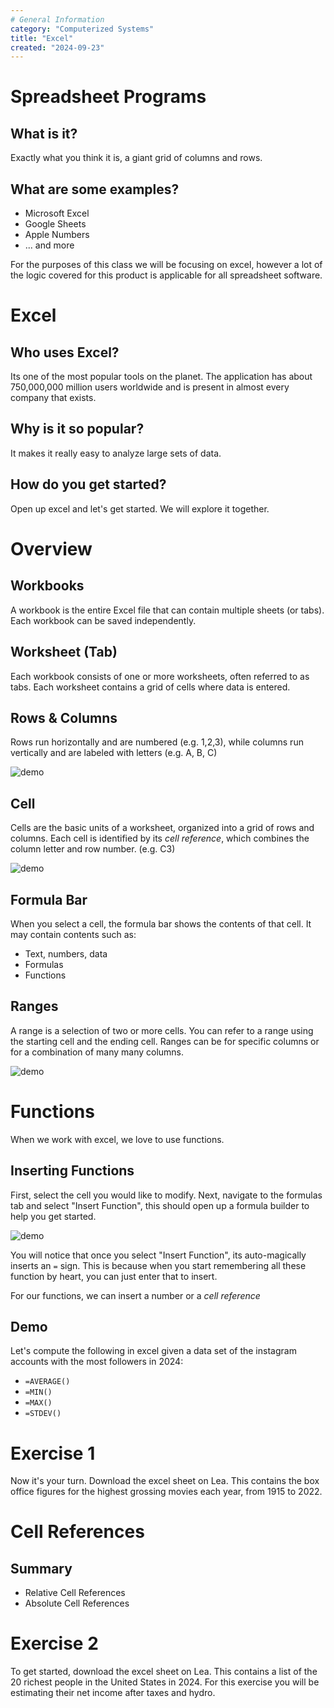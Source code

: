 ```yaml
---
# General Information
category: "Computerized Systems"
title: "Excel"
created: "2024-09-23"
---
```


# Spreadsheet Programs

## What is it?

Exactly what you think it is, a giant grid of columns and rows.

## What are some examples?

- Microsoft Excel
- Google Sheets
- Apple Numbers
- ... and more

For the purposes of this class we will be focusing on excel, however a lot of the logic covered for this product is applicable for all spreadsheet software.

# Excel

## Who uses Excel?

Its one of the most popular tools on the planet. The application has about 750,000,000 million users worldwide and is present in almost every company that exists.

## Why is it so popular?

It makes it really easy to analyze large sets of data.

## How do you get started?

Open up excel and let's get started. We will explore it together.

# Overview

## Workbooks

A workbook is the entire Excel file that can contain multiple sheets (or tabs). Each workbook can be saved independently.

## Worksheet (Tab)

Each workbook consists of one or more worksheets, often referred to as tabs. Each worksheet contains a grid of cells where data is entered.

## Rows & Columns

Rows run horizontally and are numbered (e.g. 1,2,3), while columns run vertically and are labeled with letters (e.g. A, B, C)

![demo](./assets/1.png)

## Cell

Cells are the basic units of a worksheet, organized into a grid of rows and columns. Each cell is identified by its _cell reference_, which combines the column letter and row number. (e.g. C3)

![demo](./assets/2.png)

## Formula Bar

When you select a cell, the formula bar shows the contents of that cell. It may contain contents such as:

- Text, numbers, data
- Formulas
- Functions

## Ranges

A range is a selection of two or more cells. You can refer to a range using the starting cell and the ending cell. Ranges can be for specific columns or for a combination of many many columns.

![demo](./assets/4.png)

# Functions

When we work with excel, we love to use functions.

## Inserting Functions

First, select the cell you would like to modify. Next, navigate to the formulas tab and select "Insert Function", this should open up a formula builder to help you get started.

![demo](./assets/3.png)

You will notice that once you select "Insert Function", its auto-magically inserts an `=` sign. This is because when you start remembering all these function by heart, you can just enter that to insert.

For our functions, we can insert a number or a _cell reference_

## Demo

Let's compute the following in excel given a data set of the instagram accounts with the most followers in 2024:

- `=AVERAGE()`
- `=MIN()`
- `=MAX()`
- `=STDEV()`

# Exercise 1

Now it's your turn. Download the excel sheet on Lea. This contains the box office figures for the highest grossing movies each year, from 1915 to 2022.

# Cell References

## Summary

- Relative Cell References
- Absolute Cell References

# Exercise 2

To get started, download the excel sheet on Lea. This contains a list of the 20 richest people in the United States in 2024. For this exercise you will be estimating their net income after taxes and hydro.
